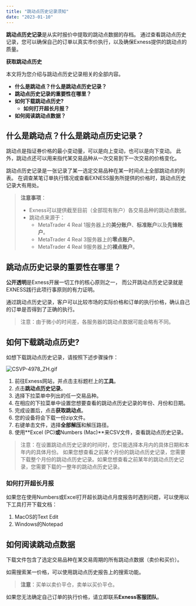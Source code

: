 ```yaml
---
title: "跳动点历史记录须知"
date: "2023-01-10"
---
```


<Ads></Ads> 

**跳动点历史记录**是从实时报价中提取的跳动点数据的存档。 通过查看跳动点历史记录，您可以确保自己的订单以真实市价执行，以及确保Exness提供的跳动点的质量。

**获取跳动点历史**

本文将为您介绍与跳动点历史记录相关的全部内容。

- **什么是跳动点？什么是跳动点历史记录？**
- **跳动点历史记录的重要性在哪里？**
- **如何下载跳动点历史?**
    - **如何打开超长月报？**
- **如何阅读跳动点数据？**

## 什么是跳动点？什么是跳动点历史记录？

跳动点是指证券价格的最小变动量，可以是向上变动，也可以是向下变动。 此外，跳动点还可以用来指代某交易品种从一次交易到下一次交易的价格变化。

跳动点历史记录是一张记录了某一选定交易品种在某一时间点上全部跳动点的列表。 在调查某笔订单执行情况或查看EXNESS服务所提供的价格时，跳动点历史记录大有用处。

> **注意事项**：
> - Exness可以提供截至目前（全部现有账户）各交易品种的跳动点数据。
> - 跳动点来源于：
>     - MetaTrader 4 Real 1服务器上的**美分账户**、**标准账户**以及**先锋账户**。
>     - MetaTrader 4 Real 3服务器上的**零点账户**。
>     - MetaTrader 4 Real 9服务器上的**裸点账户**。

## 跳动点历史记录的重要性在哪里？

**公开透明**是Exness开展一切工作的核心原则之一， 而公开跳动点历史记录就是EXNESS践行此项行事原则的有力证明。

通过跳动点历史记录，客户可以比较市场的实际价格和订单的执行价格，确认自己的订单是否得到了正确的执行。

> 注意：由于微小的时间差，各服务器的跳动点数据可能会略有不同。

## 如何下载跳动点历史?

如想下载跳动点历史记录，请按照下述步骤操作：

![CSVP-4978_ZH.gif](https://testingcf.jsdelivr.net/gh/jarlin8/OSS@main/exhelp/CSVP-4978_ZH.gif)

1. 前往Exness网站，并点击主标题栏上的**工具**。
2. 点击**跳动点历史记录**。
3. 选择下拉菜单中列出的任一交易品种。
4. 在相应的下拉菜单中设置您想要查看的跳动点历史记录的年份、月份和日期。
5. 完成设置后，点击**获取跳动点**。
6. 您的设备将会下载一份zip文件。
7. 右键单击文件，选择**全部解压**和解压路径。
8. 使用**Excel (PC)**或**Numbers (Mac)**来CSV文件，查看跳动点历史记录。

> 注意：在设置跳动点历史记录的时间时，您只能选择本月内的具体日期和本年内的具体月份。 如果您想查看之前某个月份的跳动点历史记录，您需要下载整个月份的跳动点历史记录。如果您想查看之前某年的跳动点历史记录，您需要下载的一整年的跳动点历史记录。

### 如何打开超长月报

如果您在使用Numbers或Excel打开超长跳动点月度报告时遇到问题，可以使用以下工具打开下载文档：

1. MacOS的Text Edit
2. Windows的Notepad

## 如何阅读跳动点数据

下载文件包含了选定交易品种在某交易周期的所有跳动点数据（卖价和买价）。

如需搜索某一价格，可以使用跳动点历史报告上的搜索功能。

> **注意**：买单以卖价平仓，卖单以买价平仓。

如果您无法确定自己订单的执行价格，请立即联系**Exness客服团队**。

